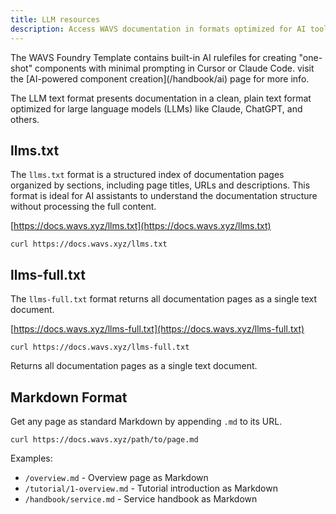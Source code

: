```yaml
---
title: LLM resources
description: Access WAVS documentation in formats optimized for AI tools and integration.
---
```


<Callout title="AI component creation" type="info">
The WAVS Foundry Template contains built-in AI rulefiles for creating "one-shot" components with minimal prompting in Cursor or Claude Code. visit the [AI-powered component creation](/handbook/ai) page for more info.
</Callout>

The LLM text format presents documentation in a clean, plain text format optimized for large language models (LLMs) like Claude, ChatGPT, and others.

## llms.txt

The `llms.txt` format is a structured index of documentation pages organized by sections, including page titles, URLs and descriptions. This format is ideal for AI assistants to understand the documentation structure without processing the full content.

[https://docs.wavs.xyz/llms.txt](https://docs.wavs.xyz/llms.txt)

```
curl https://docs.wavs.xyz/llms.txt
```

## llms-full.txt

The `llms-full.txt` format returns all documentation pages as a single text document.

[https://docs.wavs.xyz/llms-full.txt](https://docs.wavs.xyz/llms-full.txt)

```
curl https://docs.wavs.xyz/llms-full.txt
```

Returns all documentation pages as a single text document.


## Markdown Format

Get any page as standard Markdown by appending `.md` to its URL.

```
curl https://docs.wavs.xyz/path/to/page.md
```

Examples:
- `/overview.md` - Overview page as Markdown
- `/tutorial/1-overview.md` - Tutorial introduction as Markdown
- `/handbook/service.md` - Service handbook as Markdown
